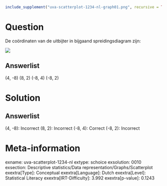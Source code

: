 ```r
include_supplement("uva-scatterplot-1234-nl-graph01.png", recursive = TRUE)
```

Question
========

De coördinaten van de uitbijter in bijgaand spreidingsdiagram zijn:

![](uva-scatterplot-1234-nl-graph01.png)

Answerlist
----------

(4, -8)
(8, 2)
(-8, 4)
(-8, 2)

Solution
========

Answerlist
----------

(4, -8): Incorrect
(8, 2): Incorrect
(-8, 4): Correct
(-8, 2): Incorrect

Meta-information
================
exname: uva-scatterplot-1234-nl
extype: schoice
exsolution: 0010
exsection: Descriptive statistics/Data representation/Graphs/Scatterplot
exextra[Type]: Conceptual
exextra[Language]: Dutch
exextra[Level]: Statistical Literacy
exextra[IRT-Difficulty]: 3.992
exextra[p-value]: 0.1243
